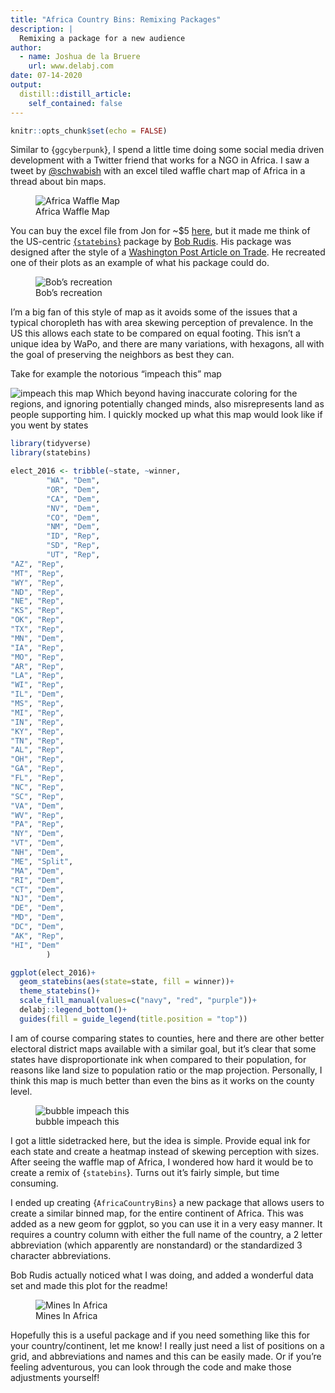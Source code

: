 ```yaml
---
title: "Africa Country Bins: Remixing Packages"
description: |
  Remixing a package for a new audience
author:
  - name: Joshua de la Bruere
    url: www.delabj.com
date: 07-14-2020
output:
  distill::distill_article:
    self_contained: false
---
```


```r
knitr::opts_chunk$set(echo = FALSE)
```

Similar to {`ggcyberpunk`}, I spend a little time doing some social media driven development with a Twitter friend that works for a NGO in Africa. I saw a tweet by [@schwabish](https://twitter.com/jschwabish) with an excel tiled waffle chart map of Africa in a thread about bin maps. 

![Africa Waffle Map](img/Africa_TGM_WaffleChart-600x602.jpg)

You can buy the excel file from Jon for ~$5 [here](https://policyviz.com/product/africa-tile-grid-waffle-chart-map-excel/), but it made me think of the US-centric [{`statebins`}](https://github.com/hrbrmstr/statebins) package by [Bob Rudis](https://rud.is/b/). His package was designed after the style of a [Washington Post Article on Trade](https://www.washingtonpost.com/wp-srv/special/business/states-most-threatened-by-trade/). He recreated one of their plots as an example of what his package could do. 

![Bob's recreation](img/README-original-1.png)

I'm a big fan of this style of map as it avoids some of the issues that a typical choropleth has with area skewing perception of prevalence. In the US this allows each state to be compared on equal footing. This isn't a unique idea by WaPo, and there are many variations, with hexagons, all with the goal of preserving the neighbors as best they can. 

Take for example the notorious "impeach this" map

![impeach this map](img/impach this.jpg) 
Which beyond having inaccurate coloring for the regions, and ignoring potentially changed minds, also misrepresents land as people supporting him. I quickly mocked up what this map would look like if you went by states

```r
library(tidyverse)
library(statebins)

elect_2016 <- tribble(~state, ~winner, 
        "WA", "Dem",
        "OR", "Dem", 
        "CA", "Dem", 
        "NV", "Dem", 
        "CO", "Dem", 
        "NM", "Dem", 
        "ID", "Rep",
        "SD", "Rep",
        "UT", "Rep",
"AZ", "Rep", 
"MT", "Rep", 
"WY", "Rep", 
"ND", "Rep", 
"NE", "Rep", 
"KS", "Rep", 
"OK", "Rep", 
"TX", "Rep", 
"MN", "Dem", 
"IA", "Rep", 
"MO", "Rep", 
"AR", "Rep", 
"LA", "Rep", 
"WI", "Rep", 
"IL", "Dem", 
"MS", "Rep",
"MI", "Rep", 
"IN", "Rep", 
"KY", "Rep", 
"TN", "Rep", 
"AL", "Rep", 
"OH", "Rep", 
"GA", "Rep",
"FL", "Rep",
"NC", "Rep", 
"SC", "Rep", 
"VA", "Dem", 
"WV", "Rep", 
"PA", "Rep", 
"NY", "Dem", 
"VT", "Dem",
"NH", "Dem", 
"ME", "Split",
"MA", "Dem", 
"RI", "Dem", 
"CT", "Dem", 
"NJ", "Dem", 
"DE", "Dem", 
"MD", "Dem", 
"DC", "Dem", 
"AK", "Rep", 
"HI", "Dem"
        )

ggplot(elect_2016)+
  geom_statebins(aes(state=state, fill = winner))+
  theme_statebins()+
  scale_fill_manual(values=c("navy", "red", "purple"))+
  delabj::legend_bottom()+
  guides(fill = guide_legend(title.position = "top"))
```




I am of course comparing states to counties, here and there are other better electoral district maps available with a similar goal, but it's clear that some states have disproportionate ink when compared to their population, for reasons like land size to population ratio or the map projection. Personally, I think this map is much better than even the bins as it works on the county level.

![bubble impeach this](img/better_map.png)

I got a little sidetracked here, but the idea is simple. Provide equal ink for each state and create a heatmap instead of skewing perception with sizes. After seeing the waffle map of Africa, I wondered how hard it would be to create a remix of {`statebins`}. Turns out it's fairly simple, but time consuming. 


I ended up creating {`AfricaCountryBins`} a new package that allows users to create a similar binned map, for the entire continent of Africa. This was added as a new geom for ggplot, so you can use it in a very easy manner. It requires a country column with either the full name of the country, a 2 letter abbreviation (which apparently are nonstandard) or the standardized 3 character abbreviations. 

Bob Rudis actually noticed what I was doing, and added a wonderful data set and made this plot for the readme!

![Mines In Africa](img/README-ex-01-1.png)

Hopefully this is a useful package and if you need something like this for your country/continent, let me know! I really just need a list of positions on a grid, and abbreviations and names and this can be easily made. Or if you're feeling adventurous, you can look through the code and make those adjustments yourself!